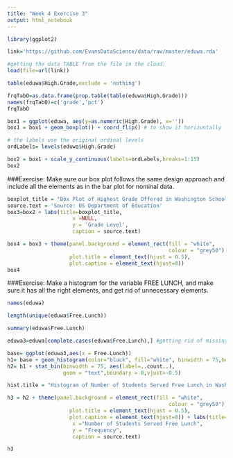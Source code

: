 ```yaml
---
title: "Week 4 Exercise 3"
output: html_notebook
---
```


```r
library(ggplot2)

link='https://github.com/EvansDataScience/data/raw/master/eduwa.rda'

#getting the data TABLE from the file in the cloud:
load(file=url(link))
```

```r
table(eduwa$High.Grade,exclude = 'nothing')
```

```r
frqTabO=as.data.frame(prop.table(table(eduwa$High.Grade)))
names(frqTabO)=c('grade','pct')
frqTabO
```


```r
box1 = ggplot(eduwa, aes(y=as.numeric(High.Grade), x='')) 
box1 = box1 + geom_boxplot() + coord_flip() # to show it horizontally

# the labels use the original ordinal levels
ordLabels= levels(eduwa$High.Grade)

box2 = box1 + scale_y_continuous(labels=ordLabels,breaks=1:15)
box2
```

###Exercise: Make sure our box plot follows the same design approach and include all the elements as in the bar plot for nominal data.

```r
boxplot_title = "Box Plot of Highest Grade Offered in Washington Schools"
source.text = 'Source: US Department of Education'
box3=box2 + labs(title=boxplot_title,
                     x =NULL, 
                     y = 'Grade Level',
                     caption = source.text)

box4 = box3 + theme(panel.background = element_rect(fill = "white",
                                                    colour = "grey50"),
                    plot.title = element_text(hjust = 0.5),
                    plot.caption = element_text(hjust=0))
box4
```


###Exercise:
Make a histogram for the variable FREE LUNCH, and make sure it has all the right elements, and get rid of unnecessary elements.

```r
names(eduwa)
```


```r
length(unique(eduwa$Free.Lunch))

summary(eduwa$Free.Lunch)
```

```r
eduwa3=eduwa[complete.cases(eduwa$Free.Lunch),] #getting rid of missings
```

```r

base= ggplot(eduwa3,aes(x = Free.Lunch))  
h1= base + geom_histogram(color="black", fill="white", binwidth = 75,boundary=0) #changing width
h2= h1 + stat_bin(binwidth = 75, aes(label=..count..), 
                  geom = "text",boundary = 0,vjust=-0.5)

hist.title = "Histogram of Number of Students Served Free Lunch in Washington Schools"

h3 = h2 + theme(panel.background = element_rect(fill = "white",
                                                    colour = "grey50"),
                    plot.title = element_text(hjust = 0.5),
                    plot.caption = element_text(hjust=0)) + labs(title=hist.title,
                     x ="Number of Students Served Free Lunch", 
                     y = "Frequency",
                     caption = source.text)

h3


```


